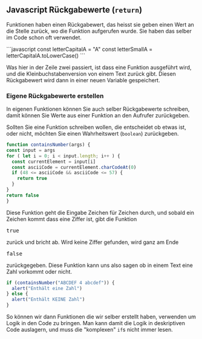 

<Chapter>

## Javascript Rückgabewerte (`return`)

Funktionen haben einen Rückgabewert, das heisst sie geben einen Wert an die Stelle zurück, wo die Funktion aufgerufen wurde. Sie haben das selber im Code schon oft verwendet.

<Example title="Beispiel: In Kleinbuchstaben umwandeln">
```javascript
const letterCapitalA = "A"
const letterSmallA = letterCapitalA.toLowerCase()
```

Was hier in der Zeile zwei passiert, ist dass eine Funktion ausgeführt wird, und die Kleinbuchstabenversion von einem Text zurück gibt. Diesen Rückgabewert wird dann in einer neuen Variable gespeichert.
</Example>

### Eigene Rückgabewerte erstellen

In eigenen Funktionen können Sie auch selber Rückgabewerte schreiben, damit können Sie Werte aus einer Funktion an den Aufrufer zurückgeben.

<Example title="Beispiel: Wahr/Falsch Funktion">

Sollten Sie eine Funktion schreiben wollen, die entscheidet ob etwas ist, oder nicht, möchten Sie einen Wahrheitswert (`boolean`) zurückgeben.
  
```javascript
function containsNumber(args) {
const input = args
for ( let i = 0; i < input.length; i++ ) {
  const currentElement = input[i]
  const asciiCode = currentElement.charCodeAt(0)
  if (48 <= asciiCode && asciiCode <= 57) {
    return true
  }
}
return false
}
```

Diese Funktion geht die Eingabe Zeichen für Zeichen durch, und sobald ein Zeichen kommt dass eine Ziffer ist, gibt die Funktion <pre>true</pre> zurück und bricht ab. Wird keine Ziffer gefunden, wird ganz am Ende <pre>false</pre> zurückgegeben. Diese Funktion kann uns also sagen ob in einem Text eine Zahl vorkommt oder nicht.

```javascript
if (containsNumber("ABCDEF 4 abcdef")) {
  alert("Enthält eine Zahl")
} else {
  alert("Enthält KEINE Zahl")
}
```

So können wir dann Funktionen die wir selber erstellt haben, verwenden um Logik in den Code zu bringen. Man kann damit die Logik in deskriptiven Code auslagern, und muss die "komplexen" `if`s nicht immer lesen.
</Example>

</Chapter>
